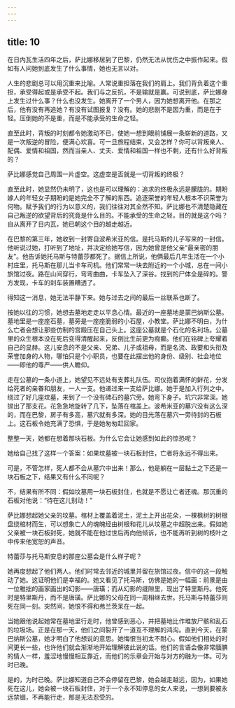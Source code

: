 ```yaml
---
---
---
```

title: 10
---




在日内瓦生活四年之后，萨比娜移居到了巴黎，仍然无法从忧伤之中振作起来。假如有人问她到底发生了什么事情，她也无言以对。

人生的悲剧总可以用沉重来比喻。人常说重担落在我们的肩上。我们背负着这个重担，承受得起或是承受不起。我们与之反抗，不是输就是赢。可说到底，萨比娜身上发生过什么事？什么也没发生。她离开了一个男人，因为她想离开他。在那之后，他有没有再追她？有没有试图报复？没有。她的悲剧不是因为重，而是在于轻。压倒她的不是重，而是不能承受的生命之轻。

直至此时，背叛的时刻都令她激动不已，使她一想到眼前铺展一条崭新的道路，又是一次叛逆的冒险，便满心欢喜。可一旦旅程结束，又会怎样？你可以背叛亲人、配偶、爱情和祖国，然而当亲人、丈夫、爱情和祖国一样也不剩，还有什么好背叛的？

萨比娜感觉自己周围一片虚空。这虚空是否就是一切背叛的终极？

直至此时，她显然仍未明了，这也是可以理解的：追求的终极永远是朦胧的。期盼嫁人的年轻女子期盼的是她完全不了解的东西。追逐荣誉的年轻人根本不识荣誉为何物。赋予我们的行为以意义的，我们往往对其全然不知。萨比娜也不清楚隐藏在自己叛逆的欲望背后的究竟是什么目的。不能承受的生命之轻，目的就是这个吗？自从离开了日内瓦，她已朝这个目的越走越近。

在巴黎的第三年，她收到一封寄自波希米亚的信。是托马斯的儿子写来的一封信。他听说过她，打听到了地址，并决定给她写信，因为她曾是他父亲“最亲密的朋友”。他告诉她托马斯与特蕾莎都死了。据信上所说，他俩最后几年生活在一个小村庄里，托马斯在那儿当卡车司机。他们常常一块去附近的一个小城，总在一间小旅馆过夜。路在山间穿行，弯弯曲曲，卡车坠入了深谷。找到的尸体全是碎的。警方发现，卡车的刹车装置糟透了。

得知这一消息，她无法平静下来。她与过去之间的最后一丝联系也断了。

按她以往的习惯，她想去墓地走走以平息心情。最近的一座墓地是蒙巴纳斯公墓。墓地里是一座座石墓，墓旁是一座座脆弱的小石屋，小教堂。萨比娜不明白，为什么亡者会想让那些仿制的宫殿压在自己头上。这座公墓就是个石化的名利场。公墓里的众生根本没在死后变得清醒起来，反倒比生前更为痴癫。他们在铭碑上夸耀着自己的显赫。这儿安息的不是父亲、兄弟、儿子或祖母，而是名流、政要和头衔及荣誉加身的人物，哪怕只是个小职员，也要在此摆出他的身份、级别、社会地位——即他的尊严——供人瞻仰。

走在公墓的一条小道上，她望见不远处有支葬礼队伍。司仪抱着满怀的鲜花，分发给死者的亲眷和朋友，一人一支。他递过来一支给萨比娜。她于是加入行列之中。绕过了好几座坟墓，来到了一个没有碑石的墓穴旁。她弯下身子。坑穴非常深。她抛出了那支花。花急急地旋转了几下，坠落在棺盖上。波希米亚的墓穴没有这么深的，而在巴黎，房子有多高，墓穴就有多深。她的目光落在墓穴一旁待封的石板上。这石板令她充满了恐惧，于是她匆匆赶回家。

整整一天，她都在想着那块石板。为什么它会让她感到如此的惊恐呢？

她给自己找了这样一个答案：如果坟墓被一块石板封住，亡者将永远不得出来。

可是，不管怎样，死人都不会从墓穴中出来！那么，他是躺在一层黏土之下还是一块石板之下，结果又有什么不同呢？

不，结果有所不同：假如坟墓用一块石板封住，也就是不愿让亡者还魂。那沉重的石板对他说：“待在这儿别动！”

萨比娜想起她父亲的坟墓。棺材上覆盖着泥土，泥土上开出花朵，一棵枫树的树根盘绕棺材而生，可以想象亡人的魂魄经由树根和花儿从坟墓之中超脱出来。假如她父亲被一块石板封死，她就不能在他过世后再向他倾诉，也不能再听到树的枝叶之中传来他宽恕的声音。

特蕾莎与托马斯安息的那座公墓会是什么样子呢？

她再度想起了他们两人。他们时常去邻近的城里并留在旅馆过夜。信中的这一段触动了她。这证明他们是幸福的。她又看见了托马斯，仿佛是她的一幅画：前景是由一位稚拙的画家画出的幻影——唐璜；而从幻影的缝隙里，现出了特里斯丹。他死时是特里斯丹，而不是唐璜。萨比娜的父母在同一周相继去世。托马斯与特蕾莎则死在同一刻。突然间，她恨不得和弗兰茨呆在一起。

当她跟他说起她常在墓地里行走时，他曾感到恶心，并把墓地比作堆放尸骸和乱石的垃圾场。正是在那一天，他们之间裂开了一道互不理解的鸿沟。直到今天，在蒙巴纳斯公墓，她才明白了他想说的意思。她悔恨当初太不耐心。假如他们相处的时间更长一些，也许他们就会渐渐地开始理解彼此说的话。他们的言语会像非常腼腆的情人一样，羞涩地慢慢相互靠近，而他们的乐章会开始与对方的融为一体。可为时已晚。

是的，为时已晚。萨比娜知道自己不会停留在巴黎，她会越走越远，因为，如果她死在这儿，她会被一块石板封住，对于一个永不知停息的女人来说，一想到要被永远禁锢，不再能行走，那是无法忍受的。